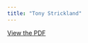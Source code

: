 ```yaml
---
title: "Tony Strickland"
---
```


[View the PDF](../files/pdfs/role_profiles/district_36profile.pdf)
